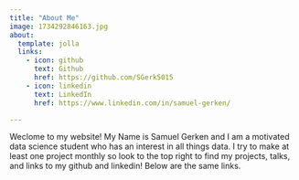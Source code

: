 ```yaml
---
title: "About Me"
image: 1734292846163.jpg
about:
  template: jolla
  links:
    - icon: github
      text: Github
      href: https://github.com/SGerk5015
    - icon: linkedin
      text: LinkedIn
      href: https://www.linkedin.com/in/samuel-gerken/

---
```


Weclome to my website! My Name is Samuel Gerken and I am a motivated data science student who has an interest in all things data. I try to make at least one project monthly so look to the top right to find my projects, talks, and links to my github and linkedin! Below are the same links.
